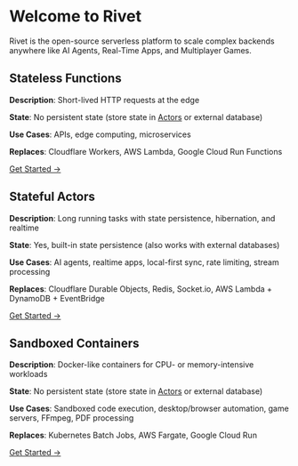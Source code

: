 

# Welcome to Rivet

Rivet is the open-source serverless platform to scale complex backends anywhere like AI Agents, Real-Time Apps, and Multiplayer Games.

## <Icon icon={faFunction} className="mr-2" /> Stateless Functions

**Description**: Short-lived HTTP requests at the edge

**State**: No persistent state (store state in [Actors](/docs/actors) or external database)

**Use Cases**: APIs, edge computing, microservices

**Replaces**: Cloudflare Workers, AWS Lambda, Google Cloud Run Functions

[Get Started →](/docs/functions)

## <Icon icon={faActorsBorderless} className="mr-2" /> Stateful Actors

**Description**: Long running tasks with state persistence, hibernation, and realtime

**State**: Yes, built-in state persistence (also works with external databases)

**Use Cases**: AI agents, realtime apps, local-first sync, rate limiting, stream processing

**Replaces**: Cloudflare Durable Objects, Redis, Socket.io, AWS Lambda + DynamoDB + EventBridge

[Get Started →](/docs/actors)

## <Icon icon={faServer} className="mr-2" /> Sandboxed Containers

**Description**: Docker-like containers for CPU- or memory-intensive workloads

**State**: No persistent state (store state in [Actors](/docs/actors) or external database)

**Use Cases**: Sandboxed code execution, desktop/browser automation, game servers, FFmpeg, PDF processing

**Replaces**: Kubernetes Batch Jobs, AWS Fargate, Google Cloud Run

[Get Started →](/docs/containers)

